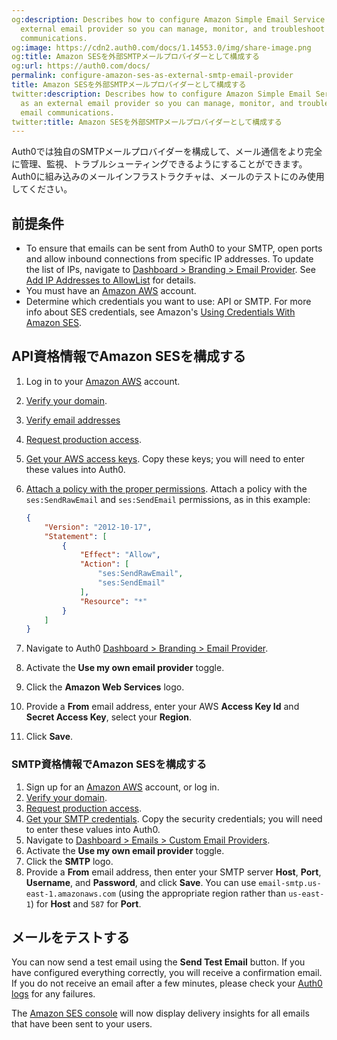 ```yaml
---
og:description: Describes how to configure Amazon Simple Email Service (SES) as an
  external email provider so you can manage, monitor, and troubleshoot your email
  communications.
og:image: https://cdn2.auth0.com/docs/1.14553.0/img/share-image.png
og:title: Amazon SESを外部SMTPメールプロバイダーとして構成する
og:url: https://auth0.com/docs/
permalink: configure-amazon-ses-as-external-smtp-email-provider
title: Amazon SESを外部SMTPメールプロバイダーとして構成する
twitter:description: Describes how to configure Amazon Simple Email Service (SES)
  as an external email provider so you can manage, monitor, and troubleshoot your
  email communications.
twitter:title: Amazon SESを外部SMTPメールプロバイダーとして構成する
---
```


Auth0では独自のSMTPメールプロバイダーを構成して、メール通信をより完全に管理、監視、トラブルシューティングできるようにすることができます。Auth0に組み込みのメールインフラストラクチャは、メールのテストにのみ使用してください。

## 前提条件

* To ensure that emails can be sent from Auth0 to your SMTP, open ports and allow inbound connections from specific IP addresses. To update the list of IPs, navigate to [Dashboard > Branding > Email Provider](https://manage.auth0.com/#/branding/email_provider). See [Add IP Addresses to AllowList](/docs/secure/security-guidance/data-security/allowlist) for details.
* You must have an [Amazon AWS](http://aws.amazon.com/ses/) account.
* Determine which credentials you want to use: API or SMTP. For more info about SES credentials, see Amazon's [Using Credentials With Amazon SES](http://docs.aws.amazon.com/ses/latest/DeveloperGuide/using-credentials.html).

## API資格情報でAmazon SESを構成する

1. Log in to your [Amazon AWS](http://aws.amazon.com/ses/) account.
2. [Verify your domain](http://docs.aws.amazon.com/ses/latest/DeveloperGuide/verify-domains.html).
3. [Verify email addresses](http://docs.aws.amazon.com/ses/latest/DeveloperGuide/verify-email-addresses.html)
4. [Request production access](https://docs.aws.amazon.com/ses/latest/DeveloperGuide/request-production-access.html?icmpid=docs_ses_console).
5. [Get your AWS access keys](http://docs.aws.amazon.com/ses/latest/DeveloperGuide/get-aws-keys.html). Copy these keys; you will need to enter these values into Auth0.
6. [Attach a policy with the proper permissions](http://docs.aws.amazon.com/IAM/latest/UserGuide/access_policies_manage.html). Attach a policy with the `ses:SendRawEmail` and `ses:SendEmail` permissions, as in this example:

   ```json lines
   {
       "Version": "2012-10-17",
       "Statement": [
           {
               "Effect": "Allow",
               "Action": [
                   "ses:SendRawEmail",
                   "ses:SendEmail"
               ],
               "Resource": "*"
           }
       ]
   }
   ```


   

   
7. Navigate to Auth0 [Dashboard > Branding > Email Provider](https://manage.auth0.com/#/branding/email_provider).
8. Activate the **Use my own email provider** toggle.
9. Click the **Amazon Web Services** logo.
10. Provide a **From** email address, enter your AWS **Access Key Id** and **Secret Access Key**, select your **Region**.
11. Click **Save**.

### SMTP資格情報でAmazon SESを構成する

1. Sign up for an [Amazon AWS](http://aws.amazon.com/ses/) account, or log in.
2. [Verify your domain](http://docs.aws.amazon.com/ses/latest/DeveloperGuide/verify-domains.html).
3. [Request production access](https://docs.aws.amazon.com/ses/latest/DeveloperGuide/request-production-access.html?icmpid=docs_ses_console).
4. [Get your SMTP credentials](http://docs.aws.amazon.com/ses/latest/DeveloperGuide/smtp-credentials.html). Copy the security credentials; you will need to enter these values into Auth0.
5. Navigate to [Dashboard > Emails > Custom Email Providers](https://manage.auth0.com/#/emails/provider).
6. Activate the **Use my own email provider** toggle.
7. Click the **SMTP** logo.
8. Provide a **From** email address, then enter your SMTP server **Host**, **Port**, **Username**, and **Password**, and click **Save**. You can use `email-smtp.us-east-1.amazonaws.com` (using the appropriate region rather than `us-east-1`) for **Host** and `587` for **Port**.

## メールをテストする

You can now send a test email using the **Send Test Email** button. If you have configured everything correctly, you will receive a confirmation email. If you do not receive an email after a few minutes, please check your [Auth0 logs](https://manage.auth0.com/#/logs) for any failures.

The [Amazon SES console](https://console.aws.amazon.com/ses) will now display delivery insights for all emails that have been sent to your users.